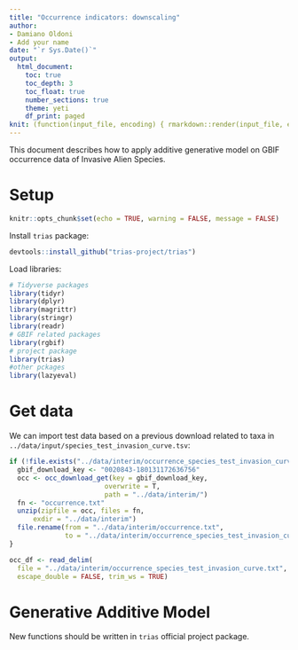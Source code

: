 ```yaml
---
title: "Occurrence indicators: downscaling"
author:
- Damiano Oldoni
- Add your name
date: "`r Sys.Date()`"
output:
  html_document:
    toc: true
    toc_depth: 3
    toc_float: true
    number_sections: true
    theme: yeti
    df_print: paged
knit: (function(input_file, encoding) { rmarkdown::render(input_file, encoding = encoding, output_file = paste0("../docs/",sub(".Rmd", ".html", basename(input_file))))})
---
```


This document describes how to apply additive generative model on GBIF occurrence data of Invasive Alien Species.

# Setup

```r
knitr::opts_chunk$set(echo = TRUE, warning = FALSE, message = FALSE)
```

Install `trias` package:

```r
devtools::install_github("trias-project/trias")
```


Load libraries:

```r
# Tidyverse packages
library(tidyr)
library(dplyr)
library(magrittr)
library(stringr)
library(readr)
# GBIF related packages
library(rgbif)
# project package
library(trias)
#other pckages
library(lazyeval)
```

# Get data

We can import test data based on a previous download related to taxa in `../data/input/species_test_invasion_curve.tsv`:

```r
if (!file.exists("../data/interim/occurrence_species_test_invasion_curve.txt")) {
  gbif_download_key <- "0020843-180131172636756"
  occ <- occ_download_get(key = gbif_download_key, 
                        overwrite = T, 
                        path = "../data/interim/")
  fn <- "occurrence.txt"
  unzip(zipfile = occ, files = fn, 
      exdir = "../data/interim")
  file.rename(from = "../data/interim/occurrence.txt", 
              to = "../data/interim/occurrence_species_test_invasion_curve.txt")
}

occ_df <- read_delim(
  file = "../data/interim/occurrence_species_test_invasion_curve.txt", "\t",
  escape_double = FALSE, trim_ws = TRUE)
```

# Generative Additive Model

New functions should be written in `trias` official project package.
